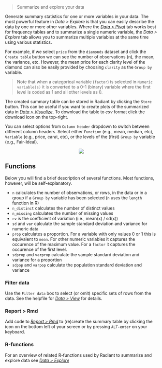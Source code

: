 > Summarize and explore your data

Generate summary statistics for one or more variables in your data. The most powerful feature in _Data > Explore_ is that you can easily describe the data _by_ one or more other variables. Where the <a href="https://radiant-rstats.github.io/docs/data/pivot.html" target="_blank">_Data > Pivot_</a> tab works best for frequency tables and to summarize a single numeric variable, the _Data > Explore_ tab allows you to summarize multiple variables at the same time using various statistics.

For example, if we select `price` from the `diamonds` dataset and click the `Create table` button we can see the number of observations (n), the mean, the variance, etc. However, the mean price for each clarity level of the diamond can also be easily provided by choosing `clarity` as the `Group by` variable.

> Note that when a categorical variable (`factor`) is selected in `Numeric variable(s)` it is converted to a 0-1 (binary) variable where the first level is coded as 1 and all other levels as 0.

The created summary table can be stored in Radiant by clicking the `Store` button. This can be useful if you want to create plots of the summarized data in <a href="https://radiant-rstats.github.io/docs/data/visualize.html" target="_blank">_Data > Visualize_</a>. To download the table to _csv_ format click the download icon on the top-right.

You can select options from `Column header` dropdown to switch between different column headers. Select either `Function` (e.g., mean, median, etc), `Variable` (e.g., price, carat, etc), or the levels of the (first) `Group by` variable (e.g., Fair-Ideal).

<p align="center"><img src="https://radiant-rstats.github.io/docs/data/figures//explore.png"></p>

## Functions

Below you will find a brief description of several functions. Most functions, however, will be self-explanatory.

* `n` calculates the number of observations, or rows, in the data or in a group if a `Group by` variable has been selected (`n` uses the `length` function in R)
* `n_distinct` calculates the number of distinct values
* `n_missing` calculates the number of missing values
* `cv` is the coefficient of variation (i.e., mean(x) / sd(x))
* `sd` and `var` calculate the sample standard deviation and variance for numeric data
* `prop` calculates a proportion. For a variable with only values 0 or 1 this is equivalent to `mean`. For other numeric variables it captures the occurence of the maximum value.
For a `factor` it captures the occurence of the first level. 
* `sdprop` and `varprop` calculate the sample standard deviation and variance for a proportion
* `sdpop` and `varpop` calculate the population standard deviation and variance

### Filter data

Use the `Filter data` box to select (or omit) specific sets of rows from the data. See the helpfile for <a href="https://radiant-rstats.github.io/docs/data/view.html" target="_blank">_Data > View_</a> for details.

### Report > Rmd

Add code to <a href="https://radiant-rstats.github.io/docs/data/report.html" target="_blank">_Report > Rmd_</a> to (re)create the summary table by clicking the <i title="report results" class="fa fa-edit"></i> icon on the bottom left of your screen or by pressing `ALT-enter` on your keyboard.

### R-functions

For an overview of related R-functions used by Radiant to summarize and explore data see <a href = " https://radiant-rstats.github.io/radiant.data/reference/index.html#section-data-explore" target="_blank">_Data > Explore_</a>
